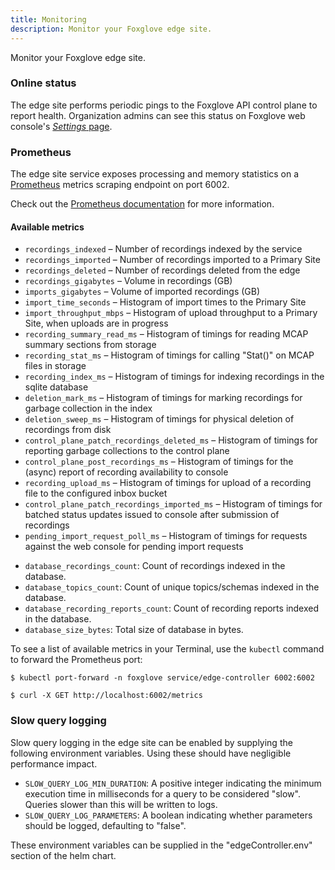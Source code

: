 ```yaml
---
title: Monitoring
description: Monitor your Foxglove edge site.
---
```


Monitor your Foxglove edge site.

### Online status

The edge site performs periodic pings to the Foxglove API control plane to report health. Organization admins can see this status on Foxglove web console's [_Settings_ page](https://console.foxglove.dev/settings/sites).

### Prometheus

The edge site service exposes processing and memory statistics on a [Prometheus](https://prometheus.io) metrics scraping endpoint on port 6002.

Check out the [Prometheus documentation](https://prometheus.io/docs/introduction/overview) for more information.

#### Available metrics

- `recordings_indexed` – Number of recordings indexed by the service
- `recordings_imported` – Number of recordings imported to a Primary Site
- `recordings_deleted` – Number of recordings deleted from the edge
- `recordings_gigabytes` – Volume in recordings (GB)
- `imports_gigabytes` – Volume of imported recordings (GB)
- `import_time_seconds` – Histogram of import times to the Primary Site
- `import_throughput_mbps` – Histogram of upload throughput to a Primary Site, when uploads are in progress
- `recording_summary_read_ms` – Histogram of timings for reading MCAP summary sections from storage
- `recording_stat_ms` – Histogram of timings for calling "Stat()" on MCAP files in storage
- `recording_index_ms` – Histogram of timings for indexing recordings in the sqlite database
- `deletion_mark_ms` – Histogram of timings for marking recordings for garbage collection in the index
- `deletion_sweep_ms` – Histogram of timings for physical deletion of recordings from disk
- `control_plane_patch_recordings_deleted_ms` – Histogram of timings for reporting garbage collections to the control plane
- `control_plane_post_recordings_ms` – Histogram of timings for the (async) report of recording availability to console
- `recording_upload_ms` – Histogram of timings for upload of a recording file to the configured inbox bucket
- `control_plane_patch_recordings_imported_ms` – Histogram of timings for batched status updates issued to console after submission of recordings
- `pending_import_request_poll_ms` – Histogram of timings for requests against the web console for pending import requests
* `database_recordings_count`: Count of recordings indexed in the database.
* `database_topics_count`: Count of unique topics/schemas indexed in the database.
* `database_recording_reports_count`: Count of recording reports indexed in the database.
* `database_size_bytes`: Total size of database in bytes.

To see a list of available metrics in your Terminal, use the `kubectl` command to forward the Prometheus port:

```shell
$ kubectl port-forward -n foxglove service/edge-controller 6002:6002
```

```shell
$ curl -X GET http://localhost:6002/metrics
```

### Slow query logging

Slow query logging in the edge site can be enabled by supplying the following environment variables. Using these should have negligible performance impact.
* `SLOW_QUERY_LOG_MIN_DURATION`: A positive integer indicating the minimum execution time in milliseconds for a query to be considered "slow". Queries slower than this will be written to logs.
* `SLOW_QUERY_LOG_PARAMETERS`: A boolean indicating whether parameters should be logged, defaulting to "false".

These environment variables can be supplied in the "edgeController.env" section of the helm chart.
